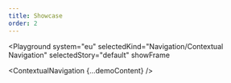 ```yaml
---
title: Showcase
order: 2
---
```




<Playground
  system="eu"
  selectedKind="Navigation/Contextual Navigation"
  selectedStory="default"
  showFrame
>
  <ContextualNavigation {...demoContent} />
</Playground>
